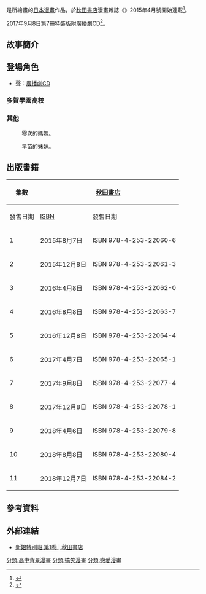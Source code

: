 {{Infobox animanga/Headerofja
|標題 = 新娘特別班
|圖像 = 新娘特別班.jpg
|尺寸 = 280px
|說明 = 
|日文名稱 = ヨメクラ
|英文名稱 = Yomekura
|假名 = 
|羅馬字 = 
|類型 = 
}}
{{Infobox animanga/Manga
|標題 = 
|作者 = {{link-ja|千明太郎}}
|作畫 = 
|出版社 = {{flagicon|Japan}} [[秋田書店|秋田書店]]<br/>{{flagicon|TWN}} [[東立出版社|東立出版社]]
|連載雜誌 = {{link-ja|月刊少年Champion|月刊少年チャンピオン}}
|label = {{flagicon|Japan}} 少年Champion Comics
|網路 = 
|發售日 = 
|開始 = 2015年3月6日
|結束 = 2018年12月7日
|冊數 = 全11冊<br/>{{flagicon|TWN}} 4冊（2020年9月）
|話數 = 
|其他 = 
}}
{{Infobox animanga/Footerofja}}

{{日本作品|新娘特別班|ヨメクラ}}是{{link-ja|千明太郎}}所繪畫的[[日本漫畫|日本漫畫]]作品，於[[秋田書店|秋田書店]]漫畫雜誌《{{link-ja|月刊少年Champion|月刊少年チャンピオン}}》2015年4月號開始連載<ref>{{cite web|script-title=ja:クラスメイト全員が“俺の嫁”？千明太郎の新連載が月チャンでスタート|url=http://natalie.mu/comic/news/140201|website=[[Natalie_(網站)|Natalie]]|accessdate=2017年1月9日|date=2015年3月6日|archive-date=2019年12月7日|archive-url=https://web.archive.org/web/20191207051758/https://natalie.mu/comic/news/140201|dead-url=no}}</ref>。

2017年9月8日第7冊特裝版附廣播劇CD<ref>{{cite web|script-title=ja:ハーレムラブコメ「ヨメクラ」7巻特装版はドラマCD付き、完全予約生産|url=https://natalie.mu/comic/news/239988|website=[[Natalie_(網站)|Natalie]]|accessdate=2019年7月7日|date=2017年7月7日|archive-date=2019年9月9日|archive-url=https://web.archive.org/web/20190909205640/https://natalie.mu/comic/news/239988|dead-url=no}}</ref>。

== 故事簡介 ==

== 登場角色 ==
*聲：[[廣播劇|廣播劇CD]]
=== 多賀學園高校 ===
; {{nihongo|多賀零次|多賀 零次（たが れいじ）|聲：[[石谷春貴|石谷春貴]]}}

; {{nihongo|一之瀨未羽|一之瀬未羽（いちのせ みう）|聲：[[大西亞玖璃|大西亞玖璃]]}}

; {{nihongo|二階雪奈|二階 雪奈（にかい ゆきな）|聲：[[咲咲木瞳|咲咲木瞳]]}}

; {{nihongo|三重野理緒|三重野 理緒（みえの りお）|聲：[[相良茉優|相良茉優]]}}

; {{nihongo|四倉早苗|四倉早苗（よつくら さなえ）}}

; {{nihongo|五十嵐亞音|五十嵐亜音（あのん）|聲：[[百田繪理花|百田繪理花]]}}

; {{nihongo|六道凜|六道 凛（りくどう りん}}

; {{nihongo|七曲京|七曲 京（ななまがり きょう）|聲：[[尼子絢那|尼子絢那]]}}

; {{nihongo|莉亞·八月|リア・オーガスト|聲：[[內田秀|內田秀]]}}

; {{nihongo|十六夜美月|十六夜 美月（いざよい みつき）|聲：[[立花理香|立花理香]]}}

=== 其他 ===
; {{nihongo|多賀葵|多賀 葵（たが あおい）}}
: 零次的媽媽。

; {{nihongo|四倉早織|四倉 早織（よつくら さおり）}}
: 早苗的妹妹。

== 出版書籍 ==
{| class="wikitable" style="font-size:small;"
!rowspan="2"|集數
!colspan="2"|{{flagicon|JPN}} [[秋田書店|秋田書店]]
!colspan="2"|{{flagicon|TWN}} [[東立出版社|東立出版社]]
|-
!發售日期!![[ISBN|ISBN]]!!發售日期!!ISBN
|-
! 1
| 2015年8月7日 || ISBN 978-4-253-22060-6
| 2016年12月28日 || ISBN 978-986-470-500-9
|-
! 2
| 2015年12月8日 || ISBN 978-4-253-22061-3
| 2018年2月23日 || ISBN 978-986-470-501-6
|-
! 3
| 2016年4月8日 || ISBN 978-4-253-22062-0
| 2019年7月11日 || ISBN 978-986-470-502-3
|-
! 4
| 2016年8月8日 || ISBN 978-4-253-22063-7
| 2020年9月18日 || ISBN 978-986-482-061-0
|-
! 5
| 2016年12月8日 || ISBN 978-4-253-22064-4
|  || 
|-
! 6
| 2017年4月7日 || ISBN 978-4-253-22065-1
|  || 
|-
! 7
| 2017年9月8日 || ISBN 978-4-253-22077-4 
|  || 
|-
! 8
| 2017年12月8日 || ISBN 978-4-253-22078-1
|  || 
|-
! 9
| 2018年4月6日 || ISBN 978-4-253-22079-8
|  || 
|-
! 10
| 2018年8月8日 || ISBN 978-4-253-22080-4
|  || 
|-
! 11
| 2018年12月7日 || ISBN 978-4-253-22084-2
|  || 
|}

== 參考資料 ==
{{reflist}}

== 外部連結 ==
*{{ja}}[http://www.akitashoten.co.jp/comics/4253220606 新娘特別班 第1卷 | 秋田書店] {{Wayback|url=http://www.akitashoten.co.jp/comics/4253220606 |date=20201021212839 }}
{{DEFAULTSORT:Yomekura}}

[[分類:高中背景漫畫|分類:高中背景漫畫]]
[[分類:搞笑漫畫|分類:搞笑漫畫]]
[[分類:戀愛漫畫|分類:戀愛漫畫]]